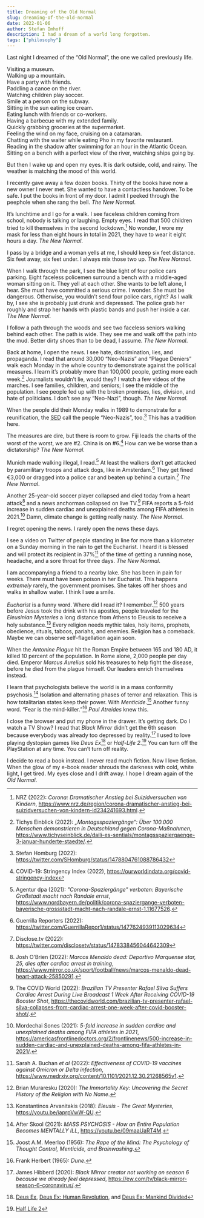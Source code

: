 ```yaml
---
title: Dreaming of the Old Normal
slug: dreaming-of-the-old-normal
date: 2022-01-06
author: Stefan Imhoff
description: I had a dream of a world long forgotten.
tags: ["philosophy"]
---
```


Last night I dreamed of the “Old Normal”, the one we called previously life.

Visiting a museum. \
Walking up a mountain. \
Have a party with friends. \
Paddling a canoe on the river. \
Watching children play soccer. \
Smile at a person on the subway. \
Sitting in the sun eating ice cream. \
Eating lunch with friends or co-workers. \
Having a barbecue with my extended family. \
Quickly grabbing groceries at the supermarket. \
Feeling the wind on my face, cruising on a catamaran. \
Chatting with the waiter while eating Pho in my favorite restaurant. \
Reading in the shadow after swimming for an hour in the Atlantic Ocean. \
Sitting on a bench with a perfect view of the river, watching ships going by.

But then I wake up and open my eyes. It is dark outside, cold, and rainy. The weather is matching the mood of this world.

I recently gave away a few dozen books. Thirty of the books have now a new owner I never met. She wanted to have a contactless handover. To be safe. I put the books in front of my door. I admit I peeked through the peephole when she rang the bell. _The New Normal_.

It’s lunchtime and I go for a walk. I see faceless children coming from school, nobody is talking or laughing. Empty eyes. I read that 500 children tried to kill themselves in the second lockdown.[^nrz2022gq] No wonder, I wore my mask for less than eight hours in total in 2021, they have to wear it eight hours a day. _The New Normal_.

I pass by a bridge and a woman yells at me, I should keep six feet distance. Six feet away, six feet under. I always mix those two up. _The New Normal_.

When I walk through the park, I see the blue light of four police cars parking. Eight faceless policemen surround a bench with a middle-aged woman sitting on it. They yell at each other. She wants to be left alone, I hear. She must have committed a serious crime. I wonder. She must be dangerous. Otherwise, you wouldn’t send four police cars, right? As I walk by, I see she is probably just drunk and depressed. The police grab her roughly and strap her hands with plastic bands and push her inside a car. _The New Normal_.

I follow a path through the woods and see two faceless seniors walking behind each other. The path is wide. They see me and walk off the path into the mud. Better dirty shoes than to be dead, I assume. _The New Normal_.

Back at home, I open the news. I see hate, discrimination, lies, and propaganda. I read that around 30,000 “Neo-Nazis” and “Plague Deniers” walk each Monday in the whole country to demonstrate against the political measures. I learn it’s probably more than 100,000 people, getting more each week.[^redaktion2022ia] Journalists wouldn’t lie, would they? I watch a few videos of the marches. I see families, children, and seniors; I see the middle of the population. I see people fed up with the broken promises, lies, division, and hate of politicians. I don’t see any “Neo-Nazi”, though. _The New Normal_.

When the people did their Monday walks in 1989 to demonstrate for a reunification, the <abbr title="Socialist Unity Party of Germany">SED</abbr> call the people “Neo-Nazis”, too.[^sed] This has a tradition here.

The measures are dire, but there is room to grow. Fiji leads the charts of the worst of the worst, we are #2. China is on #6.[^stringency] How can we be worse than a dictatorship? _The New Normal_.

Munich made walking illegal, I read.[^dpa2021ra] At least the walkers don’t get attacked by paramilitary troops and attack dogs, like in Amsterdam.[^guerrilla] They get fined €3,000 or dragged into a police car and beaten up behind a curtain.[^disclose] _The New Normal_.

Another 25-year-old soccer player collapsed and died today from a heart attack[^obrien2022hl] and a news anchorman collapsed on live TV.[^world2022zi] FIFA reports a 5-fold increase in sudden cardiac and unexplained deaths among FIFA athletes in 2021.[^sones2021dx] Damn, climate change is getting really nasty. _The New Normal_.

I regret opening the news. I rarely open the news these days.

I see a video on Twitter of people standing in line for more than a kilometer on a Sunday morning in the rain to get the Eucharist. I heard it is blessed and will protect its recipient in 37%[^buchan2022li] of the time of getting a running nose, headache, and a sore throat for three days. _The New Normal_.

I am accompanying a friend to a nearby lake. She has been in pain for weeks. There must have been poison in her Eucharist. This happens _extremely_ rarely, the government promises. She takes off her shoes and walks in shallow water. I think I see a smile.

_Eucharist_ is a funny word. Where did I read it? I remember.[^muraresku2020aa] 500 years before Jesus took the drink with his apostles, people traveled for the _Eleusinian Mysteries_ a long distance from Athens to Eleusis to receive a holy substance.[^konstantinos2018zz] Every religion needs mythic tales, holy items, prophets, obedience, rituals, taboos, pariahs, and enemies. Religion has a comeback. Maybe we can observe self-flagellation again soon.

When the _Antonine Plague_ hit the Roman Empire between 165 and 180 AD, it killed 10 percent of the population. In Rome alone, 2,000 people per day died. Emperor _Marcus Aurelius_ sold his treasures to help fight the disease, before he died from the plague himself. Our leaders enrich themselves instead.

I learn that psychologists believe the world is in a mass conformity psychosis.[^skool2021xw] Isolation and alternating phases of terror and relaxation. This is how totalitarian states keep their power. With _Menticide_.[^meerloo1956hc] Another funny word. <q>Fear is the mind-killer.</q>[^herbert1965bp] _Paul Atreides_ knew this.

I close the browser and put my phone in the drawer. It’s getting dark. Do I watch a TV Show? I read that _Black Mirror_ didn’t get the 6th season because everybody was already too depressed by reality.[^hibberd2020nv] I used to love playing dystopian games like _Deus Ex_[^deusex] or _Half-Life 2_.[^halflife2] You can turn off the PlayStation at any time. You can’t turn off reality.

I decide to read a book instead. I never read much fiction. Now I love fiction. When the glow of my e-book reader shrouds the darkness with cold, white light, I get tired. My eyes close and I drift away. I hope I dream again of the _Old Normal_.

[^nrz2022gq]: NRZ (2022): _Corona: Dramatischer Anstieg bei Suizidversuchen von Kindern_, https://www.nrz.de/region/corona-dramatischer-anstieg-bei-suizidversuchen-von-kindern-id234241693.html.
[^stringency]: COVID-19: Stringency Index (2022), https://ourworldindata.org/covid-stringency-index
[^redaktion2022ia]: Tichys Einblick (2022): _„Montagsspaziergänge“: Über 100.000 Menschen demonstrieren in Deutschland gegen Corona-Maßnahmen_, https://www.tichyseinblick.de/daili-es-sentials/montagsspaziergaenge-3-januar-hunderte-staedte/.
[^sed]: Stefan Homburg (2022): https://twitter.com/SHomburg/status/1478804761088786432
[^dpa2021ra]: Agentur dpa (2021): _"Corona-Spaziergänge" verboten: Bayerische Großstadt macht nach Randale ernst_, https://www.nordbayern.de/politik/corona-spaziergange-verboten-bayerische-grossstadt-macht-nach-randale-ernst-1.11677526.
[^disclose]: Disclose.tv (2022): https://twitter.com/disclosetv/status/1478338456044642309
[^buchan2022li]: Sarah A. Buchan _et al_ (2022): _Effectiveness of COVID-19 vaccines against Omicron or Delta infection_, https://www.medrxiv.org/content/10.1101/2021.12.30.21268565v1.
[^guerrilla]: Guerrilla Reporters (2022): https://twitter.com/GuerrillaRepor1/status/1477624939113029634
[^sones2021dx]: Mordechai Sones (2021): _5-fold increase in sudden cardiac and unexplained deaths among FIFA athletes in 2021_, https://americasfrontlinedoctors.org/2/frontlinenews/500-increase-in-sudden-cardiac-and-unexplained-deaths-among-fifa-athletes-in-2021/.
[^obrien2022hl]: Josh O’Brien (2022): _Marcos Menaldo dead: Deportivo Marquense star, 25, dies after cardiac arrest in training_, https://www.mirror.co.uk/sport/football/news/marcos-menaldo-dead-heart-attack-25850291.
[^world2022zi]: The COVID World (2022): _Brazilian TV Presenter Rafael Silva Suffers Cardiac Arrest During Live Broadcast 1 Week After Receiving COVID-19 Booster Shot_, https://thecovidworld.com/brazilian-tv-presenter-rafael-silva-collapses-from-cardiac-arrest-one-week-after-covid-booster-shot/.
[^muraresku2020aa]: Brian Muraresku (2020): _The Immortality Key: Uncovering the Secret History of the Religion with No Name_.
[^konstantinos2018zz]: Konstantinos Arvanitakis (2018): _Eleusis - The Great Mysteries_, https://youtu.be/iaprpVwW-QU.
[^skool2021xw]: After Skool (2021): _MASS PSYCHOSIS - How an Entire Population Becomes MENTALLY ILL_, https://youtu.be/09maaUaRT4M.
[^meerloo1956hc]: Joost A.M. Meerloo (1956): _The Rape of the Mind: The Psychology of Thought Control, Menticide, and Brainwashing_.
[^herbert1965bp]: Frank Herbert (1965): _Dune_.
[^hibberd2020nv]: James Hibberd (2020): _Black Mirror creator not working on season 6 because we already feel depressed_, https://ew.com/tv/black-mirror-season-6-coronavirus/.
[^deusex]: [Deus Ex](https://youtu.be/GgFo7j-CtiM), [Deus Ex: Human Revolution](https://youtu.be/Kq5KWLqUewc), and [Deus Ex: Mankind Divided](https://youtu.be/CfV01sTqB68)
[^halflife2]: [Half Life 2](https://youtu.be/ID1dWN3n7q4)
